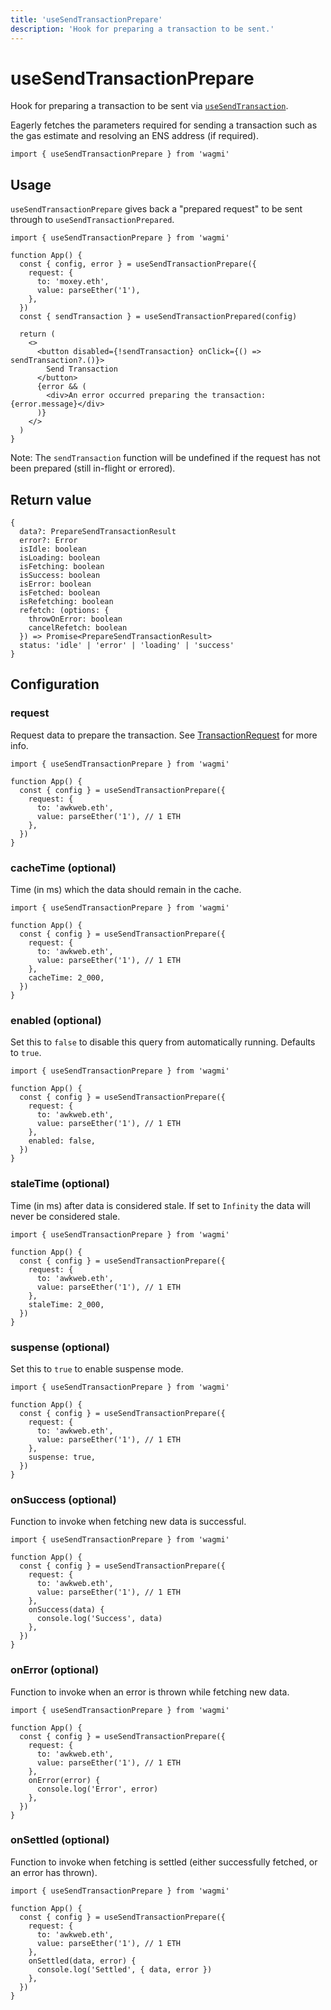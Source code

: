 ```yaml
---
title: 'useSendTransactionPrepare'
description: 'Hook for preparing a transaction to be sent.'
---
```


# useSendTransactionPrepare

Hook for preparing a transaction to be sent via [`useSendTransaction`](/docs/hooks/useSendTransaction).

Eagerly fetches the parameters required for sending a transaction such as the gas estimate and resolving an ENS address (if required).

```tsx
import { useSendTransactionPrepare } from 'wagmi'
```

## Usage

`useSendTransactionPrepare` gives back a "prepared request" to be sent through to `useSendTransactionPrepared`.

```tsx {4-9}
import { useSendTransactionPrepare } from 'wagmi'

function App() {
  const { config, error } = useSendTransactionPrepare({
    request: {
      to: 'moxey.eth',
      value: parseEther('1'),
    },
  })
  const { sendTransaction } = useSendTransactionPrepared(config)

  return (
    <>
      <button disabled={!sendTransaction} onClick={() => sendTransaction?.()}>
        Send Transaction
      </button>
      {error && (
        <div>An error occurred preparing the transaction: {error.message}</div>
      )}
    </>
  )
}
```

Note: The `sendTransaction` function will be undefined if the request has not been prepared (still in-flight or errored).

## Return value

```tsx
{
  data?: PrepareSendTransactionResult
  error?: Error
  isIdle: boolean
  isLoading: boolean
  isFetching: boolean
  isSuccess: boolean
  isError: boolean
  isFetched: boolean
  isRefetching: boolean
  refetch: (options: {
    throwOnError: boolean
    cancelRefetch: boolean
  }) => Promise<PrepareSendTransactionResult>
  status: 'idle' | 'error' | 'loading' | 'success'
}
```

## Configuration

### request

Request data to prepare the transaction. See [TransactionRequest](https://docs.ethers.io/v5/api/providers/types/#providers-TransactionRequest) for more info.

```tsx {5-8}
import { useSendTransactionPrepare } from 'wagmi'

function App() {
  const { config } = useSendTransactionPrepare({
    request: {
      to: 'awkweb.eth',
      value: parseEther('1'), // 1 ETH
    },
  })
}
```

### cacheTime (optional)

Time (in ms) which the data should remain in the cache.

```tsx {9}
import { useSendTransactionPrepare } from 'wagmi'

function App() {
  const { config } = useSendTransactionPrepare({
    request: {
      to: 'awkweb.eth',
      value: parseEther('1'), // 1 ETH
    },
    cacheTime: 2_000,
  })
}
```

### enabled (optional)

Set this to `false` to disable this query from automatically running. Defaults to `true`.

```tsx {9}
import { useSendTransactionPrepare } from 'wagmi'

function App() {
  const { config } = useSendTransactionPrepare({
    request: {
      to: 'awkweb.eth',
      value: parseEther('1'), // 1 ETH
    },
    enabled: false,
  })
}
```

### staleTime (optional)

Time (in ms) after data is considered stale. If set to `Infinity` the data will never be considered stale.

```tsx {9}
import { useSendTransactionPrepare } from 'wagmi'

function App() {
  const { config } = useSendTransactionPrepare({
    request: {
      to: 'awkweb.eth',
      value: parseEther('1'), // 1 ETH
    },
    staleTime: 2_000,
  })
}
```

### suspense (optional)

Set this to `true` to enable suspense mode.

```tsx {9}
import { useSendTransactionPrepare } from 'wagmi'

function App() {
  const { config } = useSendTransactionPrepare({
    request: {
      to: 'awkweb.eth',
      value: parseEther('1'), // 1 ETH
    },
    suspense: true,
  })
}
```

### onSuccess (optional)

Function to invoke when fetching new data is successful.

```tsx {9-11}
import { useSendTransactionPrepare } from 'wagmi'

function App() {
  const { config } = useSendTransactionPrepare({
    request: {
      to: 'awkweb.eth',
      value: parseEther('1'), // 1 ETH
    },
    onSuccess(data) {
      console.log('Success', data)
    },
  })
}
```

### onError (optional)

Function to invoke when an error is thrown while fetching new data.

```tsx {9-11}
import { useSendTransactionPrepare } from 'wagmi'

function App() {
  const { config } = useSendTransactionPrepare({
    request: {
      to: 'awkweb.eth',
      value: parseEther('1'), // 1 ETH
    },
    onError(error) {
      console.log('Error', error)
    },
  })
}
```

### onSettled (optional)

Function to invoke when fetching is settled (either successfully fetched, or an error has thrown).

```tsx {9-11}
import { useSendTransactionPrepare } from 'wagmi'

function App() {
  const { config } = useSendTransactionPrepare({
    request: {
      to: 'awkweb.eth',
      value: parseEther('1'), // 1 ETH
    },
    onSettled(data, error) {
      console.log('Settled', { data, error })
    },
  })
}
```
